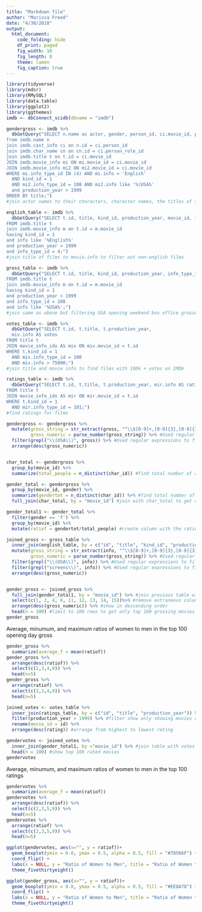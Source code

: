 ```yaml
---
title: "Markdown file"
author: "Marissa Freed"
date: "4/30/2018"
output: 
  html_document:
    code_folding: hide
    df_print: paged
    fig_width: 10
    fig_length: 8
    theme: lumen
    fig_caption: true
---
```


```r
library(tidyverse)
library(mdsr)
library(RMySQL)
library(data.table)
library(ggplot2)
library(ggthemes)
imdb <- dbConnect_scidb(dbname = "imdb")
```


```r
gendergross <- imdb %>%
  dbGetQuery("SELECT n.name as actor, gender, person_id, ci.movie_id, person_role_id as char_id,  cn.name as character_name, title, production_year, mi.info as language, mi2.info as gross
from imdb.name n
join imdb.cast_info ci on n.id = ci.person_id
join imdb.char_name cn on cn.id = ci.person_role_id
join imdb.title t on t.id = ci.movie_id
JOIN imdb.movie_info mi ON mi.movie_id = ci.movie_id
JOIN imdb.movie_info mi2 ON mi2.movie_id = ci.movie_id
WHERE mi.info_type_id IN (4) AND mi.info = 'English'
  AND kind_id = 1
  AND mi2.info_type_id = 108 AND mi2.info like '%(USA%'
  and production_year > 1999
ORDER BY title;")
#join actor names to their characters, character names, the titles of the films, as well as language of films, and all films with opening weekend box office gross data. then filter for just English films premiering in the USA after 1999 (so only 21st century).

english_table <- imdb %>%
  dbGetQuery("SELECT t.id, title, kind_id, production_year, movie_id, info_type_id, info AS language
FROM imdb.title t 
join imdb.movie_info m on t.id = m.movie_id
having kind_id = 1 
and info like '%English%'
and production_year > 1999
and info_type_id = 4;")
#join title of films to movie.info to filter out non-english films

gross_table <- imdb %>%
  dbGetQuery("SELECT t.id, title, kind_id, production_year, info_type_id, info
FROM imdb.title t 
join imdb.movie_info m on t.id = m.movie_id
having kind_id = 1 
and production_year > 1999
and info_type_id = 108
and info like '%USA%';")
#join same as above but filtering USA opening weekend box office grosses 

votes_table <- imdb %>%
  dbGetQuery("SELECT t.id, t.title, t.production_year, 
  miv.info AS votes
FROM title t
JOIN movie_info_idx AS miv ON miv.movie_id = t.id
WHERE t.kind_id = 1
  AND miv.info_type_id = 100
  AND miv.info > 75000;")
#join title and movie info to find films with 100k + votes on IMDb

ratings_table <- imdb %>%
  dbGetQuery("SELECT t.id, t.title, t.production_year, mir.info AS rating
FROM title t
JOIN movie_info_idx AS mir ON mir.movie_id = t.id
WHERE t.kind_id = 1
  AND mir.info_type_id = 101;")
#find ratings for films

```

```r
gendergross <- gendergross %>%
  mutate(gross_string = str_extract(gross, "^\\$[0-9]+,[0-9]{3},[0-9]{3}"),
         gross_numeric = parse_number(gross_string)) %>% #Used regular expressions to create a new column where gross is a numeric vector
  filter(grepl("\\(USA\\)", gross)) %>% #Used regular expressions to filter the info column to movies opening in the USA
  arrange(desc(gross_numeric))


char_total <- gendergross %>%
  group_by(movie_id) %>%
  summarize(total_people = n_distinct(char_id)) #find total number of actors listed for each movie

gender_total <- gendergross %>%
  group_by(movie_id, gender) %>%
  summarize(gendertot = n_distinct(char_id)) %>% #find total number of actors listed for each movie by gender
  full_join(char_total, by = "movie_id") #join with char_total to get column with total actors for each moview

gender_total1 <- gender_total %>%
  filter(gender == 'f') %>%
  group_by(movie_id) %>%
  mutate(ratiof = gendertot/total_people) #create column with the ratio of women to men for each movie
```

```r
joined_gross <- gross_table %>%
  inner_join(english_table, by = c("id", "title", "kind_id", "production_year")) %>% #join table showing english movies with table showing gross
  mutate(gross_string = str_extract(info, "^\\$[0-9]+,[0-9]{3},[0-9]{3}"),
         gross_numeric = parse_number(gross_string)) %>% #Used regular expressions to create a new column where gross is a numeric vector
  filter(grepl("\\(USA\\)", info)) %>% #Used regular expressions to filter the info column to movies opening in the USA
  filter(grepl("screens\\)", info)) %>% #Used regular expressions to filter the info column to ones that show how many screens the movie was shown on in the opening weekend
  arrange(desc(gross_numeric))


gender_gross <- joined_gross %>%
  full_join(gender_total1, by = "movie_id") %>% #join previous table with table showing ratios of women to men
  select(c(1, 2, 4, 6, 11, 12, 13, 14, 15))%>% #remove extraneous columns
  arrange(desc(gross_numeric)) %>% #show in descending order
  head(n = 100) #limit to 100 rows to get only top 100 grossing movies in opening weekend
gender_gross
```

Average, minumum, and maximum ratios of women to men in the top 100 opening day gross
```r
gender_gross %>%
  summarize(average_f = mean(ratiof))
gender_gross %>%
  arrange(desc(ratiof)) %>%
  select(c(2,3,4,9)) %>%
  head(n=5)
gender_gross %>%
  arrange(ratiof) %>%
  select(c(2,3,4,9)) %>%
  head(n=5)
```

```r
joined_votes <- votes_table %>%
  inner_join(ratings_table, by = c("id", "title", "production_year")) %>% #join the table showing imdb ratings with the table showing votes
  filter(production_year > 1999) %>% #filter show only showing movies released in 2000 or later
  rename(movie_id = id) %>%
  arrange(desc(rating)) #arrange from highest to lowest rating
```

```r
gendervotes <- joined_votes %>%
  inner_join(gender_total1, by ="movie_id") %>% #join table with votes and ratings with table with ratio of women to men
  head(n = 100) #show top 100 rated movies
gendervotes
```

Average, minumum, and maximum ratios of women to men in the top 100 ratings
```r
gendervotes %>%
  summarize(average_f = mean(ratiof))
gendervotes %>%
  arrange(desc(ratiof)) %>%
  select(c(2,3,5,9)) %>%
  head(n=5)
gendervotes %>%
  arrange(ratiof) %>% 
  select(c(2,3,5,9)) %>%
  head(n=5)
```

```r
ggplot(gendervotes, aes(x="", y = ratiof))+
  geom_boxplot(ymin = 0.0, ymax = 0.5, alpha = 0.5, fill = "#78566F") +
  coord_flip() +
  labs(x = NULL, y = "Ratio of Women to Men", title = "Ratio of Women to Men in 100 Top Rated Films", subtitle = "Using IMDb Ratings") +
  theme_fivethirtyeight()

ggplot(gender_gross, aes(x="", y = ratiof))+
  geom_boxplot(ymin = 0.0, ymax = 0.5, alpha = 0.5, fill = "#EE8A78") +
  coord_flip() +
  labs(x = NULL, y = "Ratio of Women to Men", title = "Ratio of Women to Men in 100 Top Grossing Films", subtitle = "American Opening Weekends") +
  theme_fivethirtyeight()

```